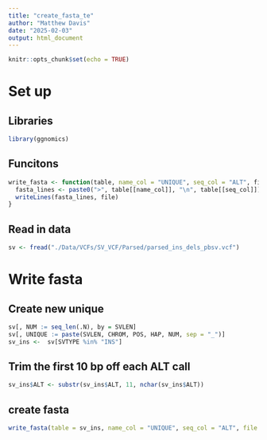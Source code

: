 ```yaml
---
title: "create_fasta_te"
author: "Matthew Davis"
date: "2025-02-03"
output: html_document
---
```


```r
knitr::opts_chunk$set(echo = TRUE)
```

# Set up
## Libraries
```r
library(ggnomics)
```

## Funcitons
```r
write_fasta <- function(table, name_col = "UNIQUE", seq_col = "ALT", file) {  
  fasta_lines <- paste0(">", table[[name_col]], "\n", table[[seq_col]])
  writeLines(fasta_lines, file)
}
```

## Read in data
```r
sv <- fread("./Data/VCFs/SV_VCF/Parsed/parsed_ins_dels_pbsv.vcf")
```

# Write fasta
## Create new unique
```r
sv[, NUM := seq_len(.N), by = SVLEN]
sv[, UNIQUE := paste(SVLEN, CHROM, POS, HAP, NUM, sep = "_")]
sv_ins <-  sv[SVTYPE %in% "INS"]
```

## Trim the first 10 bp off each ALT call
```r
sv_ins$ALT <- substr(sv_ins$ALT, 11, nchar(sv_ins$ALT))
```

## create fasta
```r
write_fasta(table = sv_ins, name_col = "UNIQUE", seq_col = "ALT", file = "./Data/Fastas/SVs/dn_sv_10bp_trimmed.fasta")
```

